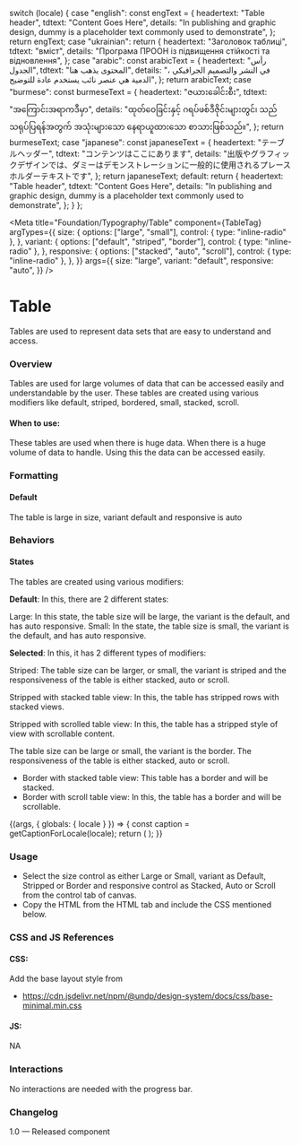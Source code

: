 
  switch (locale) {
    case "english":
      const engText = {
        headertext: "Table header",
        tdtext: "Content Goes Here",
        details:
          "In publishing and graphic design, dummy is a placeholder text commonly used to demonstrate",
      };
      return engText;
    case "ukrainian":
      return {
        headertext: "Заголовок таблиці",
        tdtext: "вміст",
        details:
          "Програма ПРООН із підвищення стійкості та відновлення",
      };
    case "arabic":
      const arabicText = {
        headertext: "رأس الجدول",
        tdtext: "المحتوى يذهب هنا",
        details:
          "في النشر والتصميم الجرافيكي ، الدمية هي عنصر نائب يستخدم عادة للتوضيح",
      };
      return arabicText;
    case "burmese":
      const burmeseText = {
        headertext: "ဇယားခေါင်းစီး",
        tdtext: "အကြောင်းအရာကဒီမှာ",
        details:
          "ထုတ်ဝေခြင်းနှင့် ဂရပ်ဖစ်ဒီဇိုင်းများတွင်၊  သည် သရုပ်ပြရန်အတွက် အသုံးများသော နေရာယူထားသော စာသားဖြစ်သည်။",
      };
      return burmeseText;
    case "japanese":
      const japaneseText = {
        headertext: "テーブルヘッダー",
        tdtext: "コンテンツはここにあります",
        details:
          "出版やグラフィックデザインでは、ダミーはデモンストレーションに一般的に使用されるプレースホルダーテキストです",
      };
      return japaneseText;
    default:
      return {
        headertext: "Table header",
        tdtext: "Content Goes Here",
        details:
          "In publishing and graphic design, dummy is a placeholder text commonly used to demonstrate",
      };
  }
};

<Meta
  title="Foundation/Typography/Table"
  component={TableTag}
  argTypes={{
    size: {
      options: ["large", "small"],
      control: { type: "inline-radio" },
    },
    variant: {
      options: ["default", "striped", "border"],
      control: { type: "inline-radio" },
    },
    responsive: {
      options: ["stacked", "auto", "scroll"],
      control: { type: "inline-radio" },
    },
  }}
  args={{
    size: "large",
    variant: "default",
    responsive: "auto",
  }}
/>

# Table

Tables are used to represent data sets that are easy to understand and access.

### Overview

Tables are used for large volumes of data that can be accessed easily and understandable by the user. These tables are created using various modifiers like default, striped, bordered, small, stacked, scroll.

#### When to use:

These tables are used when there is huge data. When there is a huge volume of data to handle. Using this the data can be accessed easily.

### Formatting

#### Default

The table is large in size, variant default and responsive is auto

### Behaviors

#### States

The tables are created using various modifiers:

**Default**: In this, there are 2 different states:

Large: In this state, the table size will be large, the variant is the default, and has auto responsive.
Small: In the state, the table size is small, the variant is the default, and has auto responsive.

**Selected**: In this, it has 2 different types of modifiers:

Striped: The table size can be larger, or small, the variant is striped and the responsiveness of the table is either stacked, auto or scroll.

Stripped with stacked table view: In this, the table has stripped rows with stacked views.

Stripped with scrolled table view: In this, the table has a stripped style of view with scrollable content.

The table size can be large or small, the variant is the border. The responsiveness of the table is either stacked, auto or scroll.

- Border with stacked table view: This table has a border and will be stacked.
- Border with scroll table view: In this, the table has a border and will be scrollable.

<Canvas>
  <Story name="Table">
    {(args, { globals: { locale } }) => {
      const caption = getCaptionForLocale(locale);
      return (
        <TableTag
          text={caption.headertext}
          tdtext={caption.tdtext}
          details={caption.details}
          {...args}
        ></TableTag>
      );
    }}
  </Story>
</Canvas>

### Usage

- Select the size control as either Large or Small, variant as Default, Stripped or Border and responsive control as Stacked, Auto or Scroll from the control tab of canvas.
- Copy the HTML from the HTML tab and include the CSS mentioned below.

### CSS and JS References

#### CSS:

Add the base layout style from

- https://cdn.jsdelivr.net/npm/@undp/design-system/docs/css/base-minimal.min.css

#### JS:

NA

### Interactions

No interactions are needed with the progress bar.

### Changelog

1.0 — Released component
